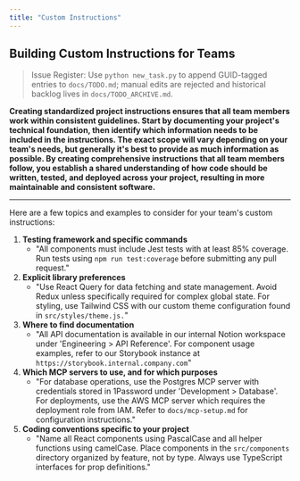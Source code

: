 ```yaml
---
title: "Custom Instructions"
---
```


## Building Custom Instructions for Teams
> Issue Register: Use `python new_task.py` to append GUID-tagged entries to `docs/TODO.md`; manual edits are rejected and historical backlog lives in `docs/TODO_ARCHIVE.md`.

**Creating standardized project instructions ensures that all team members work within consistent guidelines. Start by documenting your project's technical foundation, then identify which information needs to be included in the instructions. The exact scope will vary depending on your team's needs, but generally it's best to provide as much information as possible. By creating comprehensive instructions that all team members follow, you establish a shared understanding of how code should be written, tested, and deployed across your project, resulting in more maintainable and consistent software.**

---

Here are a few topics and examples to consider for your team's custom instructions:

1. **Testing framework and specific commands**
    - "All components must include Jest tests with at least 85% coverage. Run tests using `npm run test:coverage` before submitting any pull request."
2. **Explicit library preferences**
    - "Use React Query for data fetching and state management. Avoid Redux unless specifically required for complex global state. For styling, use Tailwind CSS with our custom theme configuration found in `src/styles/theme.js.`"
3. **Where to find documentation**
    - "All API documentation is available in our internal Notion workspace under 'Engineering > API Reference'. For component usage examples, refer to our Storybook instance at `https://storybook.internal.company.com`"
4. **Which MCP servers to use, and for which purposes**
    - "For database operations, use the Postgres MCP server with credentials stored in 1Password under 'Development > Database'. For deployments, use the AWS MCP server which requires the deployment role from IAM. Refer to `docs/mcp-setup.md` for configuration instructions."
5. **Coding conventions specific to your project**
    - "Name all React components using PascalCase and all helper functions using camelCase. Place components in the `src/components` directory organized by feature, not by type. Always use TypeScript interfaces for prop definitions."
